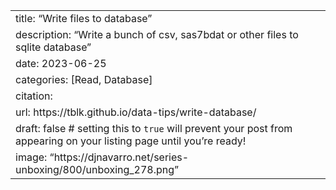 ---
title: "Write files to database"
description: "Write a bunch of csv, sas7bdat or other files to sqlite database"
date: 2023-06-25
categories: [Read, Database]
citation: 
  url: https://tblk.github.io/data-tips/write-database/ 
draft: false # setting this to `true` will prevent your post from appearing on your listing page until you're ready!
image: "https://djnavarro.net/series-unboxing/800/unboxing_278.png"
---